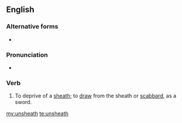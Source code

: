 ==English==

===Alternative forms===
* {{l|en|unsheathe}}

===Pronunciation===
* {{rhymes|iːð|lang=en}}

===Verb===
{{en-verb|unsheaths|unsheathing|unsheathed|unsheathed}}

# To deprive of a [[sheath]]; to [[draw]] from the sheath or [[scabbard]], as a sword.

[[my:unsheath]]
[[te:unsheath]]